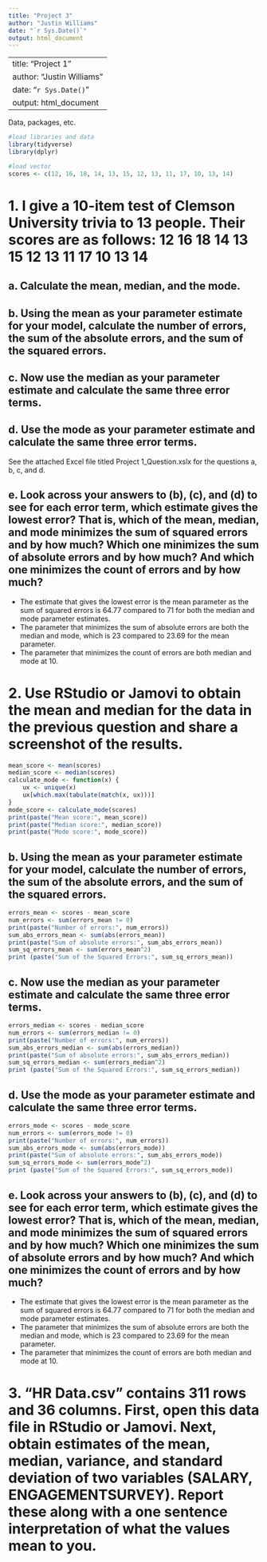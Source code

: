 ```yaml
---
title: "Project 3"
author: "Justin Williams"
date: "`r Sys.Date()`"
output: html_document
---
```


---
title: "Project 1"
author: "Justin Williams"
date: "`r Sys.Date()`"
output: html_document
---

Data, packages, etc.

```r
#load libraries and data
library(tidyverse)
library(dplyr)

#load vector
scores <- c(12, 16, 18, 14, 13, 15, 12, 13, 11, 17, 10, 13, 14)
```

# 1. I give a 10-item test of Clemson University trivia to 13 people. Their scores are as follows: 12 16 18 14 13 15 12 13 11 17 10 13 14
## a. Calculate the mean, median, and the mode.
## b. Using the mean as your parameter estimate for your model, calculate the number of errors, the sum of the absolute errors, and the sum of the squared errors.
## c. Now use the median as your parameter estimate and calculate the same three error terms.
## d. Use the mode as your parameter estimate and calculate the same three error terms.
See the attached Excel file titled Project 1_Question.xslx for the questions a, b, c, and d.

## e. Look across your answers to (b), (c), and (d) to see for each error term, which estimate gives the lowest error? That is, which of the mean, median, and mode minimizes the sum of squared errors and by how much? Which one minimizes the sum of absolute errors and by how much? And which one minimizes the count of errors and by how much?

* The estimate that gives the lowest error is the mean parameter as the sum of squared errors is 64.77 compared to 71 for both the median and mode parameter estimates. 
* The parameter that minimizes the sum of absolute errors are both the median and mode, which is 23 compared to 23.69 for the mean parameter. 
* The parameter that minimizes the count of errors are both median and mode at 10.


# 2. Use RStudio or Jamovi to obtain the mean and median for the data in the previous question and share a screenshot of the results.
```r
mean_score <- mean(scores)
median_score <- median(scores)
calculate_mode <- function(x) {
    ux <- unique(x)
    ux[which.max(tabulate(match(x, ux)))]
}
mode_score <- calculate_mode(scores)
print(paste("Mean score:", mean_score))
print(paste("Median score:", median_score))
print(paste("Mode score:", mode_score))
```

## b. Using the mean as your parameter estimate for your model, calculate the number of errors, the sum of the absolute errors, and the sum of the squared errors.
```r
errors_mean <- scores - mean_score
num_errors <- sum(errors_mean != 0)
print(paste("Number of errors:", num_errors))
sum_abs_errors_mean <- sum(abs(errors_mean))
print(paste("Sum of absolute errors:", sum_abs_errors_mean))
sum_sq_errors_mean <- sum(errors_mean^2)
print (paste("Sum of the Squared Errors:", sum_sq_errors_mean))
```

## c. Now use the median as your parameter estimate and calculate the same three error terms.
```r
errors_median <- scores - median_score
num_errors <- sum(errors_median != 0)
print(paste("Number of errors:", num_errors))
sum_abs_errors_median <- sum(abs(errors_median))
print(paste("Sum of absolute errors:", sum_abs_errors_median))
sum_sq_errors_median <- sum(errors_median^2)
print (paste("Sum of the Squared Errors:", sum_sq_errors_median))
```

## d. Use the mode as your parameter estimate and calculate the same three error terms.
```r
errors_mode <- scores - mode_score
num_errors <- sum(errors_mode != 0)
print(paste("Number of errors:", num_errors))
sum_abs_errors_mode <- sum(abs(errors_mode))
print(paste("Sum of absolute errors:", sum_abs_errors_mode))
sum_sq_errors_mode <- sum(errors_mode^2)
print (paste("Sum of the Squared Errors:", sum_sq_errors_mode))
```

## e. Look across your answers to (b), (c), and (d) to see for each error term, which estimate gives the lowest error? That is, which of the mean, median, and mode minimizes the sum of squared errors and by how much? Which one minimizes the sum of absolute errors and by how much? And which one minimizes the count of errors and by how much?
* The estimate that gives the lowest error is the mean parameter as the sum of squared errors is 64.77 compared to 71 for both the median and mode parameter estimates. 
* The parameter that minimizes the sum of absolute errors are both the median and mode, which is 23 compared to 23.69 for the mean parameter. 
* The parameter that minimizes the count of errors are both median and mode at 10.

# 3. “HR Data.csv” contains 311 rows and 36 columns. First, open this data file in RStudio or Jamovi. Next, obtain estimates of the mean, median, variance, and standard deviation of two variables (SALARY, ENGAGEMENTSURVEY). Report these along with a one sentence interpretation of what the values mean to you.